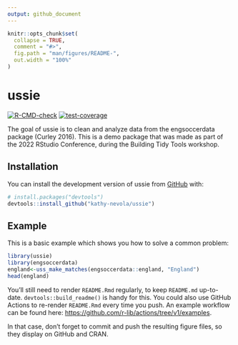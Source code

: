 ```yaml
---
output: github_document
---
```


<!-- README.md is generated from README.Rmd. Please edit that file -->

```r
knitr::opts_chunk$set(
  collapse = TRUE,
  comment = "#>",
  fig.path = "man/figures/README-",
  out.width = "100%"
)
```

# ussie

<!-- badges: start -->
[![R-CMD-check](https://github.com/kathy-nevola/ussie/actions/workflows/R-CMD-check.yaml/badge.svg)](https://github.com/kathy-nevola/ussie/actions/workflows/R-CMD-check.yaml)
[![test-coverage](https://github.com/kathy-nevola/ussie/actions/workflows/test-coverage.yaml/badge.svg)](https://github.com/kathy-nevola/ussie/actions/workflows/test-coverage.yaml)
<!-- badges: end -->

The goal of ussie is to clean and analyze data from the engsoccerdata package (Curley 2016). This is a demo package that was made as part of the 2022 RStudio Conference, during the Building Tidy Tools workshop.

## Installation

You can install the development version of ussie from [GitHub](https://github.com/) with:

``` r
# install.packages("devtools")
devtools::install_github("kathy-nevola/ussie")
```

## Example

This is a basic example which shows you how to solve a common problem:

```r
library(ussie)
library(engsoccerdata)
england<-uss_make_matches(engsoccerdata::england, "England")
head(england)
```

You'll still need to render `README.Rmd` regularly, to keep `README.md` up-to-date. `devtools::build_readme()` is handy for this. You could also use GitHub Actions to re-render `README.Rmd` every time you push. An example workflow can be found here: <https://github.com/r-lib/actions/tree/v1/examples>.


In that case, don't forget to commit and push the resulting figure files, so they display on GitHub and CRAN.
